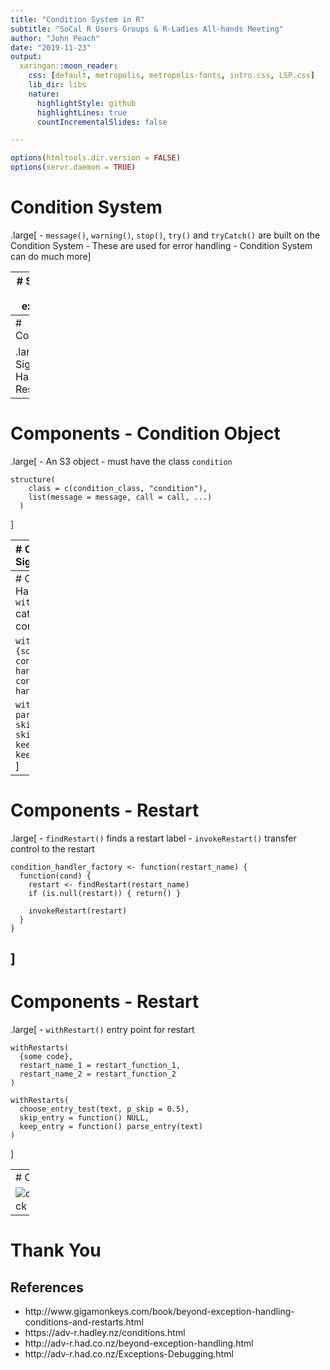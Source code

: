 ```yaml
---
title: "Condition System in R"
subtitle: "SoCal R Users Groups & R-Ladies All-hands Meeting"
author: "John Peach"
date: "2019-11-23"
output:
  xaringan::moon_reader:
    css: [default, metropolis, metropolis-fonts, intro.css, LSP.css]
    lib_dir: libs
    nature:
      highlightStyle: github
      highlightLines: true
      countIncrementalSlides: false

---
```


```r
options(htmltools.dir.version = FALSE)
options(servr.daemon = TRUE)
```

# Condition System

.large[
- `message()`, `warning()`, `stop()`, `try()` and `tryCatch()` are built on the Condition System
- These are used for error handling
- Condition System can do much more
]

---
# Sequence of execution

![exception](exception.png)

---
# Components

.large[
1. Signaller
1. Handler
1. Restarting
]

---
# Components - Condition Object

.large[
- An S3 object
- must have the class `condition`

```
structure(
    class = c(condition_class, "condition"),
    list(message = message, call = call, ...)
  )
```
]

---
# Components - Signaller

.large[
- `signalCondition()` raises a condition object

`
signalCondition(skip_entry_condition(text))
`
]


---
# Components - Handler
.large[
- `withCallHandlers()` catches the raised condition



```
withCallingHandlers(
  {some code},
  condition_class_1 = handler_function_1,
  condition_class_2 = handler_function_2
)
```

```
withCallingHandlers(
  parse_file(file),
  skip_entry = skip_entry_handler,
  keep_entry = keep_entry_handler
)
```
]


---
# Components - Restart
.large[
- `findRestart()` finds a restart label
- `invokeRestart()` transfer control to the restart

```
condition_handler_factory <- function(restart_name) {
  function(cond) {
    restart <- findRestart(restart_name)
    if (is.null(restart)) { return() }

    invokeRestart(restart)
  }
}
```
]
---

# Components - Restart
.large[
- `withRestart()` entry point for restart

```
withRestarts(
  {some code},
  restart_name_1 = restart_function_1,
  restart_name_2 = restart_function_2
)
```

```
withRestarts(
  choose_entry_test(text, p_skip = 0.5),
  skip_entry = function() NULL,
  keep_entry = function() parse_entry(text)
)
```
]

---
# Call Stack

![condition_call_stack](condition_call_stack.png)

---
# Thank You

## References
* http://www.gigamonkeys.com/book/beyond-exception-handling-conditions-and-restarts.html
* https://adv-r.hadley.nz/conditions.html
* http://adv-r.had.co.nz/beyond-exception-handling.html
* http://adv-r.had.co.nz/Exceptions-Debugging.html
